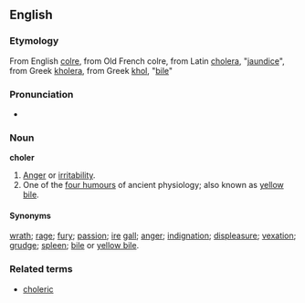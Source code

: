 ==English==
===Etymology===
From English [[colre]], from Old French colre, from Latin [[cholera]], "[[jaundice]]", from Greek [[kholera]], from Greek [[khol]], "[[bile]]"

===Pronunciation===
*{{AHD|/kō'lər/}}

===Noun===
'''choler'''
# [[anger|Anger]] or [[irritability]].
# One of the [[w:four humours|four humours]] of ancient physiology; also known as [[yellow bile]].

====Synonyms====
[[wrath]]; [[rage]]; [[fury]]; [[passion]]; [[ire]] [[gall]]; [[anger]]; [[indignation]]; [[displeasure]]; [[vexation]]; [[grudge]]; [[spleen]]; [[bile]] or [[yellow bile]].

===Related terms===
*[[choleric]]